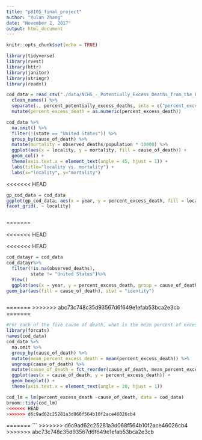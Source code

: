 ```yaml
---
title: "p8105_final_project"
author: "Yulan Zhang"
date: "November 2, 2017"
output: html_document
---
```


```r
knitr::opts_chunk$set(echo = TRUE)
```

```r
library(tidyverse)
library(rvest)
library(httr)
library(janitor)
library(stringr)
library(readxl)
```


```r
cod_data = read_csv("./data/NCHS_-_Potentially_Excess_Deaths_from_the_Five_Leading_Causes_of_Death.csv") %>%
  clean_names() %>%
  separate(., percent_potentially_excess_deaths, into = c("percent_excess_death"), sep = "%") %>%
  mutate(percent_excess_death = as.numeric(percent_excess_death))
```


```r
cod_data %>%
  na.omit() %>%
  filter(!(state == "United States")) %>%
  group_by(cause_of_death) %>% 
  mutate(mortality = observed_deaths/population * 10000) %>% 
  ggplot(aes(x = locality, y = mortality, fill = cause_of_death)) +
  geom_col() +
  theme(axis.text.x = element_text(angle = 45, hjust = 1)) +
  labs(title="locality vs. mortality") +
  labs(x="locality", y="mortality") 


```
<<<<<<< HEAD
```r
gp_cod_data = cod_data
ggplot(gp_cod_data, aes(x = year, y = percent_excess_death, fill = locality)) + geom_bar(stat = "identity")+
facet_grid(. ~ locality) 



```


=======

<<<<<<< HEAD

<<<<<<< HEAD
```r
cod_datayr = cod_data
cod_datayr%>%
  filter(!is.na(observed_deaths),
         state != "United States")%>%
  View()
  ggplot(aes(x = year, y = percent_excess_death, group = cause_of_death))+
geom_bar(aes(fill = cause_of_death), stat = "identity")
```

```r

```

=======
>>>>>>> abc73c748c35d93567d6f649e1efab53bca2e3cb
=======
```r
#For each of the five cause of death, what is the mean percent of excess death?
library(forcats)
names(cod_data)
cod_data %>%
  na.omit %>%
  group_by(cause_of_death) %>%
  mutate(mean_percent_excess_death = mean(percent_excess_death)) %>%
  ungroup(cause_of_death) %>%
  mutate(cause_of_death = fct_reorder(cause_of_death, mean_percent_excess_death)) %>%
  ggplot(aes(x = cause_of_death, y = percent_excess_death)) +
  geom_boxplot() +
  theme(axis.text.x = element_text(angle = 20, hjust = 1))
```

```r
cod_lm = lm(percent_excess_death ~cause_of_death, data = cod_data)
broom::tidy(cod_lm)
<<<<<<< HEAD
>>>>>>> d6c9ad62c25281a3d068f564b10f2ace46026cb4
```
=======
```
>>>>>>> d6c9ad62c25281a3d068f564b10f2ace46026cb4
>>>>>>> abc73c748c35d93567d6f649e1efab53bca2e3cb

